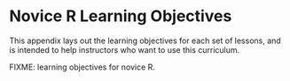 # Novice R Learning Objectives {#objectives}

This appendix lays out the learning objectives for each set of lessons,
and is intended to help instructors who want to use this curriculum.

FIXME: learning objectives for novice R.
